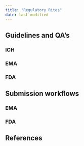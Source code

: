```yaml
---
title: "Regulatory Rites"
date: last-modified
---
```


## Guidelines and QA's

### ICH

### EMA

### FDA

## Submission workflows

### EMA

### FDA

## References

::: {#refs}
:::
